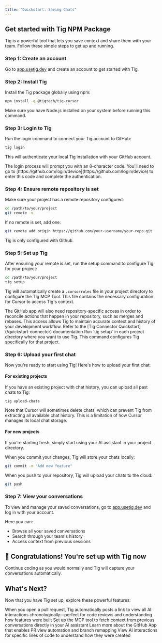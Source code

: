 ```yaml
---
title: "Quickstart: Saving Chats"
---
```


## Get started with Tig NPM Package

Tig is a powerful tool that lets you save context and share them with your team. Follow these simple steps to get up and running.

### Step 1: Create an account

Go to [app.usetig.dev](https://app.usetig.dev) and create an account to get started with Tig.

### Step 2: Install Tig

Install the Tig package globally using npm:

```bash
npm install -g @tigtech/tig-cursor
```

<Note>
Make sure you have Node.js installed on your system before running this command.
</Note>

### Step 3: Login to Tig

Run the login command to connect your Tig account to GitHub:

```bash
tig login
```

This will authenticate your local Tig installation with your GitHub account.

<Note>
The login process will prompt you with an 8-character code. You'll need to go to [https://github.com/login/device](https://github.com/login/device) to enter this code and complete the authentication.
</Note>

### Step 4: Ensure remote repository is set

Make sure your project has a remote repository configured:

```bash
cd /path/to/your/project
git remote -v
```

If no remote is set, add one:

```bash
git remote add origin https://github.com/your-username/your-repo.git
```

<Warning>
Tig is only configured with Github. 
</Warning>

### Step 5: Set up Tig

After ensuring your remote is set, run the setup command to configure Tig for your project:

```bash
cd /path/to/your/project
tig setup
```

Tig will automatically create a `.cursorrules` file in your project directory to configure the Tig MCP Tool. This file contains the necessary configuration for Cursor to access Tig's context.

<Note>
The GitHub app will also need repository-specific access in order to reconcile actions that happen in your repository, such as merges and rebases. This access allows Tig to maintain accurate context and history of your development workflow. Refer to the [Tig Connector Quickstart](/quickstart-connector) documentation
</Note>

<Warning>
Run `tig setup` in each project directory where you want to use Tig. This command configures Tig specifically for that project.
</Warning>

### Step 6: Upload your first chat

Now you're ready to start using Tig! Here's how to upload your first chat:

#### For existing projects

If you have an existing project with chat history, you can upload all past chats to Tig:

```bash
tig upload-chats
```

<Note>
Note that Cursor will sometimes delete chats, which can prevent Tig from extracting all available chat history. This is a limitation of how Cursor manages its local chat storage.
</Note>

#### For new projects

If you're starting fresh, simply start using your AI assistant in your project directory. 

When you commit your changes, Tig will store your chats locally:

```bash
git commit -m "Add new feature"
```

When you push to your repository, Tig will upload your chats to the cloud:

```bash
git push
```

### Step 7: View your conversations

To view and manage your saved conversations, go to [app.usetig.dev](https://app.usetig.dev) and log in with your account.

Here you can:
- Browse all your saved conversations
- Search through your team's history
- Access context from previous sessions

## 🎉 Congratulations! You're set up with Tig now

Continue coding as you would normally and Tig will capture your conversations automatically.

## What's Next?

Now that you have Tig set up, explore these powerful features:

<CardGroup cols={2}>
<Card title="PR View" icon="code-pull-request" href="/essentials/pr-view">
  When you open a pull request, Tig automatically posts a link to view all AI interactions chronologically—perfect for code reviews and understanding how features were built
</Card>

<Card title="MCP Tool" icon="plug" href="/quickstart-mcp">
  Set up the MCP tool to fetch context from previous conversations directly in your AI assistant
</Card>

<Card title="Tig Connector" icon="link" href="/quickstart-connector">
  Learn more about the GitHub App that enables PR view automation and branch remapping
</Card>

<Card title="Tig Blame" icon="code-commit" href="/essentials/tig-blame">
  View AI interactions for specific lines of code to understand how they were created
</Card>
</CardGroup>


